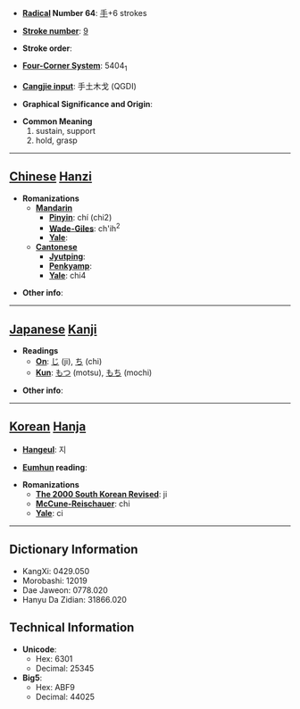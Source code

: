 * '''[[Wiktionary:Chinese radical index| Radical]] Number 64''': [[Wiktionary:Chinese radical index 手|手]]+6 strokes

* '''[[Wiktionary:Chinese total strokes index|Stroke number]]''': [[Wiktionary:Chinese total strokes index 9|9]]

* '''Stroke order''': 

* '''[[Wiktionary:Chinese four corner index|Four-Corner System]]''': 5404<sub>1</sub>

* '''[[Wiktionary:Chinese Cangjie index|Cangjie input]]''': 手土木戈 (QGDI)

* '''Graphical Significance and Origin''': 

* '''Common Meaning'''
*#sustain, support
*# hold, grasp


----

== [[Chinese]] [[Hanzi]] ==

* '''Romanizations'''
** '''[[Mandarin]]'''
*** '''[[Pinyin]]''': chí (chi2)
*** '''[[Wade-Giles]]''': ch'ih<sup>2</sup>
*** '''[[Yale]]''': 
** '''[[Cantonese]]'''
*** '''[[Jyutping]]''':
*** '''[[Penkyamp]]''': 
*** '''[[Yale]]''': chi4

* '''Other info''': 

----

== [[Japanese]] [[Kanji]] ==

* '''Readings'''
** '''[[On]]''': [[じ]] (ji), [[ち]] (chi)
** '''[[Kun]]''': [[もつ]] (motsu), [[もち]] (mochi)

* '''Other info''':  

----

== [[Korean]] [[Hanja]] ==

* '''[[Hangeul]]''': 지

* '''[[Eumhun]] reading''': 

* '''Romanizations'''
** '''[[The 2000 South Korean Revised Romanization|The 2000 South Korean Revised]]''': ji
** '''[[McCune-Reischauer]]''': chi
** '''[[Yale]]''': ci

----

== Dictionary Information ==

* KangXi: 0429.050
* Morobashi: 12019
* Dae Jaweon: 0778.020
* Hanyu Da Zidian: 31866.020

== Technical Information ==

* '''Unicode''':
** Hex: 6301
** Decimal: 25345
* '''Big5''':
** Hex: ABF9
** Decimal: 44025